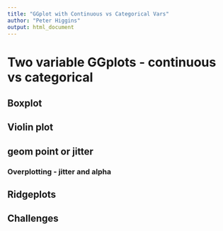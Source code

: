 ```yaml
---
title: "GGplot with Continuous vs Categorical Vars"
author: "Peter Higgins"
output: html_document
---
```



# Two variable GGplots - continuous vs categorical



## Boxplot

## Violin plot

## geom point or jitter

### Overplotting - jitter and alpha

## Ridgeplots

## Challenges
